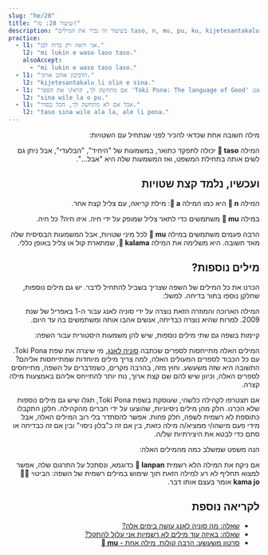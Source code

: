 ```yaml
---
slug: "he/28"
title: "שיעור 28: מו!"
description: "בשיעור זה נכיר את המילים taso, n, mu, pu, ku, kijetesantakalu!"
practice:
  - l1: "אני רואה רק ברווז לבן."
    l2: "mi lukin e waso laso taso."
    alsoAccept:
      - "mi lukin e waso taso laso."
  - l1: "הדביבון אוהב אותך."
    l2: "kijetesantakalu li olin e sina."
  - l1: "אם מתחשק לך, קרא/י את הספר 'Toki Pona: The language of Good' מאת סוניה לאנג."
    l2: "sina wile la o pu."
  - l1: "אבל אם לא מתחשק לך, הכל בסדר."
    l2: "taso sina wile ala la, ale li pona."
---
```



<div dir="rtl">

מילה חשובה אחת שכדאי להכיר לפני שנתחיל עם השטויות: 

<List>
  <Word sl="taso" m="רק, אבל" />
</List>

המילה **󱥨 taso** יכולה לתפקד כתואר, במשמעות של "היחיד", "הבלעדי", אבל ניתן גם לשים אותה בתחילת המשפט, ואז המשמעות שלה היא "אבל...".

<List>
  <Sentence sl="mi awen wan taso." m="נותרתי לבדי." />
  <Sentence sl="taso mi awen pilin pona." m="אבל אני שומר על מצב רוח טוב." />
</List>

## ועכשיו, נלמד קצת שטויות

המילה **󱦆 n** היא כמו המילה **󱤀 a**: מילת קריאה, עם צליל קצת אחר.

<List>
  <Word sl="n" m="הממ, אה..." />
  <Sentence sl="n... mi sona ala." m="אה... אני לא יודע." />
</List>

במילה **󱤹 mu** משתמשים כדי לתאר צליל שמופק על ידי חיה. איזו חיה? כל חיה.

<List>
  <Word sl="mu" m="מו, מיאו, הב הב, ציף ציף..." />
  <Sentence sl="soweli mute! mu mu mu mu mu mu." m="שש פרות! <a target='_blank' href='https://www.youtube.com/watch?v=xxClPfZDn-E'>לצפיה בסירטון</a>." />
</List>

הרבה פעמים משתמשים במילה **󱤹 mu** לכל מיני שטויות, אבל המשמעות הבסיסית שלה מאד חשובה. היא משלימה את המילה **󱤕 kalama**, שמתארת קול או צליל באופן כללי.

<List>
  <Sentence sl="mi kute e kalama suli." m="אני שומע/ת קול חזק." />
  <Sentence sl="mi kute e mu suli." m="אני שומע/ת דפיקה חזקה." />
</List>

## מילים נוספות?

הכרנו את כל המילים של השפה ש*צריך* בשביל להתחיל לדבר. יש גם מילים נוספות, שחלקן נוספו בתור בדיחה. למשל:

<List>
  <Word sl="kijetesantakalu" m="דביבון או בעל חיים דמוי דביבון, קואלה, פנדה אדומה וכו'" />
</List>

המילה הארוכה והמוזרה הזאת נוצרה על ידי סוניה לאנג עבור ה-1 באפריל של שנת 2009. למרות שהיא נוצרה כבדיחה, אנשים אהבו אותה ומשתמשים בה עד היום.

קיימות בשפה גם שתי מילים נוספות, שיש להן משמעות היסטורית עבור השפה:

<List>
  <Word sl="pu" m="(התייחסות לספר) <i>Toki Pona: The Language of Good (2014)</i>, מאת סוניה לאנג" />
  <Word sl="ku" m="(התייחסות לספר) <i>Toki Pona Dictionary (2021)</i>, מאת סוניה לאנג" />
</List>

המילים האלה מתייחסות לספרים שכתבה [סוניה לאנג](https://tokipona.org), מי שיצרה את שפת Toki Pona. עם כל הכבוד לספרים המעולים האלה, למה צריך מילים מיוחדות שמתייחסות אליהם? התשובה היא שזה משעשע. וחוץ מזה, בהרבה מקרים, כשמדברים על השפה, מתייחסים לספרים האלה, וכיוון שיש להם שם קצת ארוך, נוח יותר להתייחס אליהם באמצעות מילה קצרה. 

אם תצטרפו לקהילה כלשהי, שעוסקת בשפת Toki Pona, תגלו שיש גם מילים נוספות שלא הכרנו. חלק מהן מילים ניסיוניות, שהוצעו על ידי חברים מהקהילה. חלקן התקבלו כתוספת לא רשמית לשפה, חלק פחות. אפשר להסתדר בלי רוב המילים האלה, אבל מידי פעם מישהו/י ממציא/ה מילה כזאת, בין אם זה כ"בלון ניסוי" ובין אם זה כבדיחה או סתם כדי לבטא את היצירתיות של/ה.

הנה משפט שמשלב כמה מהמילים האלה:
<List>
  <Sentence sl="kijetesantakalu tonsi li lanpan ala lanpan e soko?" m="האם דביבון א-בינארי גונב פטריות?" />
</List>

אם ניקח את המילה הלא רשמית **󱦅 lanpan** כדוגמא, ונסתכל על התרגום שלה, אפשר למצוא תחליף לא רע למילה הזאת תוך שימוש במילים רשמית של השפה: הביטוי **󱤖󱤓 kama jo** אומר בעצם אותו דבר.

<Practice exercises={frontmatter.practice} client:load />

## לקריאה נוספת
* [שאלה: מה סוניה לאנג עושה בימים אלה?](/he/jan-sonja/)
* [שאלה: באיזה עוד מילים לא רשמיות אני עלול להתקל?](en/uncommon-words/)
* [סרטון משעשע: הרבה קולות, מילה אחת - **󱤹 mu**](https://www.youtube.com/watch?v=zh-kLJI43xw)

</div>
